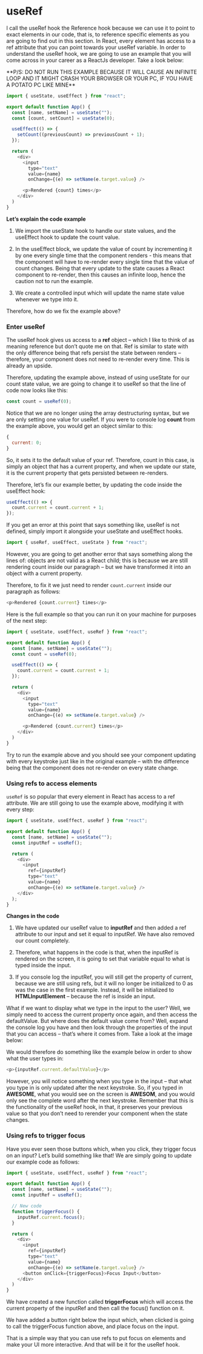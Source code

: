 
# useRef

I call the useRef hook the Reference hook because we can use it to point to exact elements in our code, that is, to reference specific elements as you are going to find out in this section.
In React, every element has access to a ref attribute that you can point towards your useRef variable. In order to understand the useRef hook, we are going to use an example that you will come across in your career as a ReactJs developer. Take a look below:

<Callout type="warning">
  **P/S: DO NOT RUN THIS EXAMPLE BECAUSE IT WILL CAUSE AN INFINITE LOOP AND IT
  MIGHT CRASH YOUR BROWSER OR YOUR PC, IF YOU HAVE A POTATO PC LIKE MINE**
</Callout>

```js
import { useState, useEffect } from "react";

export default function App() {
  const [name, setName] = useState("");
  const [count, setCount] = useState(0);

  useEffect(() => {
    setCount((previousCount) => previousCount + 1);
  });

  return (
    <div>
      <input
        type="text"
        value={name}
        onChange={(e) => setName(e.target.value} />

      <p>Rendered {count} times</p>
    </div>
  )
}
```

**Let’s explain the code example**

1. We import the useState hook to handle our state values, and the useEffect hook to update the count value.

2. In the useEffect block, we update the value of count by incrementing it by one every single time that the component renders - this means that the component will have to re-render every single time that the value of count changes. Being that every update to the state causes a React component to re-render, then this causes an infinite loop, hence the caution not to run the example.

3. We create a controlled input which will update the name state value whenever we type into it.

Therefore, how do we fix the example above?

### **Enter useRef**

The useRef hook gives us access to a **ref** object – which I like to think of as meaning reference but don’t quote me on that. Ref is similar to state with the only difference being that refs persist the state between renders – therefore, your component does not need to re-render every time. This is already an upside.

Therefore, updating the example above, instead of using useState for our count state value, we are going to change it to useRef so that the line of code now looks like this:

```js
const count = useRef(0);
```

Notice that we are no longer using the array destructuring syntax, but we are only setting one value for useRef.
If you were to console log **count** from the example above, you would get an object similar to this:

```js
{
  current: 0;
}
```

So, it sets it to the default value of your ref. Therefore, count in this case, is simply an object that has a current property, and when we update our state, it is the current property that gets persisted between re-renders.

Therefore, let’s fix our example better, by updating the code inside the useEffect hook:

```js copy
useEffect(() => {
  count.current = count.current + 1;
});
```

If you get an error at this point that says something like, useRef is not defined, simply import it alongside your useState and useEffect hooks.

```js copy
import { useRef, useEffect, useState } from "react";
```

However, you are going to get another error that says something along the lines of: objects are not valid as a React child; this is because we are still rendering count inside our paragraph – but we have transformed it into an object with a current property.

Therefore, to fix it we just need to render `count.current` inside our paragraph as follows:

```js copy
<p>Rendered {count.current} times</p>
```

Here is the full example so that you can run it on your machine for purposes of the next step:

```js copy
import { useState, useEffect, useRef } from "react";

export default function App() {
  const [name, setName] = useState("");
  const count = useRef(0);

  useEffect(() => {
    count.current = count.current + 1;
  });

  return (
    <div>
      <input
        type="text"
        value={name}
        onChange={(e) => setName(e.target.value} />

      <p>Rendered {count.current} times</p>
    </div>
  )
}
```

Try to run the example above and you should see your component updating with every keystroke just like in the original example – with the difference being that the component does not re-render on every state change.

<Steps>

### Using refs to access elements

`useRef` is so popular that every element in React has access to a ref attribute. We are still going to use the example above, modifying it with every step:

```js copy
import { useState, useEffect, useRef } from "react";

export default function App() {
  const [name, setName] = useState("");
  const inputRef = useRef();

  return (
    <div>
      <input
        ref={inputRef}
        type="text"
        value={name}
        onChange={(e) => setName(e.target.value} />
    </div>
  );
}
```

**Changes in the code**

1. We have updated our useRef value to **inputRef** and then added a ref attribute to our input and set it equal to inputRef. We have also removed our count completely.

2. Therefore, what happens in the code is that, when the inputRef is rendered on the screen, it is going to set that variable equal to what is typed inside the input.

3. If you console log the inputRef, you will still get the property of current, because we are still using refs, but it will no longer be initialized to 0 as was the case in the first example. Instead, it will be initialized to **HTMLInputElement** – because the ref is inside an input.

What if we want to display what we type in the input to the user? Well, we simply need to access the current property once again, and then access the defaultValue. But where does the default value come from? Well, expand the console log you have and then look through the properties of the input that you can access – that’s where it comes from. Take a look at the image below:

We would therefore do something like the example below in order to show what the user types in:

```js
<p>{inputRef.current.defaultValue}</p>
```

However, you will notice something when you type in the input – that what you type in is only updated after the next keystroke. So, if you typed in **AWESOME**, what you would see on the screen is **AWESOM**, and you would only see the complete word after the next keystroke. Remember that this is the functionality of the useRef hook, in that, it preserves your previous value so that you don’t need to rerender your component when the state changes.

### Using refs to trigger focus

Have you ever seen those buttons which, when you click, they trigger focus on an input? Let’s build something like that! We are simply going to update our example code as follows:

```js copy
import { useState, useEffect, useRef } from "react";

export default function App() {
  const [name, setName] = useState("");
  const inputRef = useRef();

  // New code
  function triggerFocus() {
    inputRef.current.focus();
  }

  return (
    <div>
      <input
        ref={inputRef}
        type="text"
        value={name}
        onChange={(e) => setName(e.target.value} />
      <button onClick={triggerFocus}>Focus Input</button>
    </div>
  )
}
```

We have created a new function called **triggerFocus** which will access the current property of the inputRef and then call the focus() function on it.

We have added a button right below the input which, when clicked is going to call the triggerFocus function above, and place focus on the input.

</Steps>

That is a simple way that you can use refs to put focus on elements and make your UI more interactive. And that will be it for the useRef hook.
